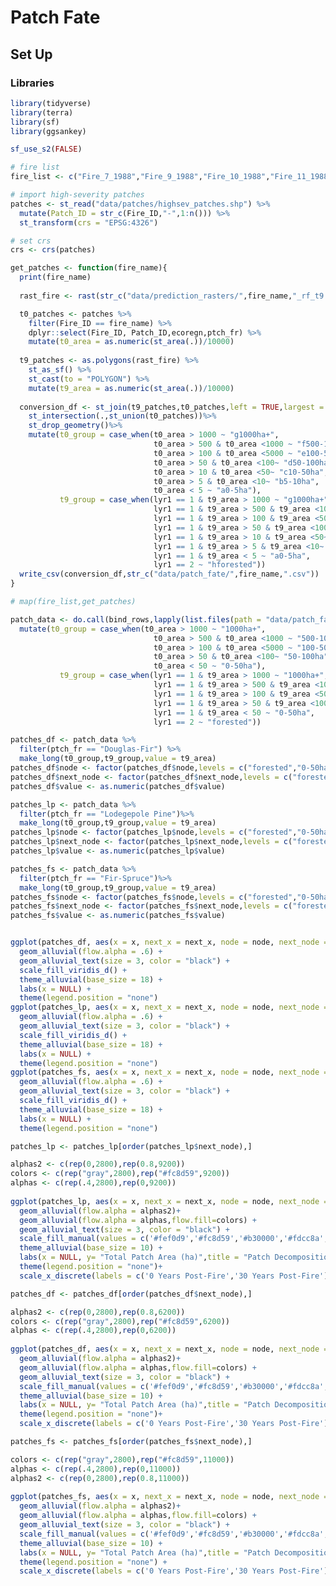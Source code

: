 
# Patch Fate

## Set Up

### Libraries
```r
library(tidyverse)
library(terra)
library(sf)
library(ggsankey)

sf_use_s2(FALSE)
```


```r
# fire list
fire_list <- c("Fire_7_1988","Fire_9_1988","Fire_10_1988","Fire_11_1988","Fire_12_1988","Fire_13_1988","Fire_14_1988","Fire_15_1988","Fire_16_1988","Fire_18_1988","Fire_19_1988","Fire_20_1988","Fire_22_1988","Fire_23_1988","Fire_25_1988","Fire_26_1988","Fire_28_1988","Fire_29_1988","Fire_31_1988","Fire_32_1989","Fire_33_1989","Fire_35_1989","Fire_38_1989","Fire_41_1989","Fire_42_1989","Fire_48_1990","Fire_49_1991","Fire_50_1991","Fire_51_1991","Fire_54_1991","Fire_1_1988","Fire_2_1988","Fire_3_1988","Fire_4_1988")

# import high-severity patches
patches <- st_read("data/patches/highsev_patches.shp") %>% 
  mutate(Patch_ID = str_c(Fire_ID,"-",1:n())) %>% 
  st_transform(crs = "EPSG:4326")

# set crs
crs <- crs(patches)
```

```r
get_patches <- function(fire_name){
  print(fire_name)
  
  rast_fire <- rast(str_c("data/prediction_rasters/",fire_name,"_rf_t9.tif"))

  t0_patches <- patches %>% 
    filter(Fire_ID == fire_name) %>% 
    dplyr::select(Fire_ID, Patch_ID,ecoregn,ptch_fr) %>% 
    mutate(t0_area = as.numeric(st_area(.))/10000)
  
  t9_patches <- as.polygons(rast_fire) %>% 
    st_as_sf() %>% 
    st_cast(to = "POLYGON") %>% 
    mutate(t9_area = as.numeric(st_area(.))/10000) 
  
  conversion_df <- st_join(t9_patches,t0_patches,left = TRUE,largest = TRUE) %>% 
    st_intersection(.,st_union(t0_patches))%>% 
    st_drop_geometry()%>% 
    mutate(t0_group = case_when(t0_area > 1000 ~ "g1000ha+",
                                t0_area > 500 & t0_area <1000 ~ "f500-1000ha",
                                t0_area > 100 & t0_area <5000 ~ "e100-500ha",
                                t0_area > 50 & t0_area <100~ "d50-100ha",
                                t0_area > 10 & t0_area <50~ "c10-50ha",
                                t0_area > 5 & t0_area <10~ "b5-10ha",
                                t0_area < 5 ~ "a0-5ha"),
           t9_group = case_when(lyr1 == 1 & t9_area > 1000 ~ "g1000ha+",
                                lyr1 == 1 & t9_area > 500 & t9_area <1000 ~ "f500-1000ha",
                                lyr1 == 1 & t9_area > 100 & t9_area <5000 ~ "e100-500ha",
                                lyr1 == 1 & t9_area > 50 & t9_area <100~ "d50-100ha",
                                lyr1 == 1 & t9_area > 10 & t9_area <50~ "c10-50ha",
                                lyr1 == 1 & t9_area > 5 & t9_area <10~ "b5-10ha",
                                lyr1 == 1 & t9_area < 5 ~ "a0-5ha",
                                lyr1 == 2 ~ "hforested"))
  write_csv(conversion_df,str_c("data/patch_fate/",fire_name,".csv"))
}
```

```r
# map(fire_list,get_patches)
```

```r
patch_data <- do.call(bind_rows,lapply(list.files(path = "data/patch_fate", pattern = "Fire", all.files=TRUE, full.names=TRUE),read_csv))%>% 
  mutate(t0_group = case_when(t0_area > 1000 ~ "1000ha+",
                                t0_area > 500 & t0_area <1000 ~ "500-1000ha",
                                t0_area > 100 & t0_area <5000 ~ "100-500ha",
                                t0_area > 50 & t0_area <100~ "50-100ha",
                                t0_area < 50 ~ "0-50ha"),
           t9_group = case_when(lyr1 == 1 & t9_area > 1000 ~ "1000ha+",
                                lyr1 == 1 & t9_area > 500 & t9_area <1000 ~ "500-1000ha",
                                lyr1 == 1 & t9_area > 100 & t9_area <5000 ~ "100-500ha",
                                lyr1 == 1 & t9_area > 50 & t9_area <100~ "50-100ha",
                                lyr1 == 1 & t9_area < 50 ~ "0-50ha",
                                lyr1 == 2 ~ "forested"))

patches_df <- patch_data %>% 
  filter(ptch_fr == "Douglas-Fir") %>% 
  make_long(t0_group,t9_group,value = t9_area)
patches_df$node <- factor(patches_df$node,levels = c("forested","0-50ha","50-100ha","100-500ha","500-1000ha","1000ha+"))
patches_df$next_node <- factor(patches_df$next_node,levels = c("forested","0-50ha","50-100ha","100-500ha","500-1000ha","1000ha+"))
patches_df$value <- as.numeric(patches_df$value)

patches_lp <- patch_data %>% 
  filter(ptch_fr == "Lodegepole Pine")%>% 
  make_long(t0_group,t9_group,value = t9_area)
patches_lp$node <- factor(patches_lp$node,levels = c("forested","0-50ha","50-100ha","100-500ha","500-1000ha","1000ha+"))
patches_lp$next_node <- factor(patches_lp$next_node,levels = c("forested","0-50ha","50-100ha","100-500ha","500-1000ha","1000ha+"))
patches_lp$value <- as.numeric(patches_lp$value)

patches_fs <- patch_data %>% 
  filter(ptch_fr == "Fir-Spruce")%>% 
  make_long(t0_group,t9_group,value = t9_area)
patches_fs$node <- factor(patches_fs$node,levels = c("forested","0-50ha","50-100ha","100-500ha","500-1000ha","1000ha+"))
patches_fs$next_node <- factor(patches_fs$next_node,levels = c("forested","0-50ha","50-100ha","100-500ha","500-1000ha","1000ha+"))
patches_fs$value <- as.numeric(patches_fs$value)


ggplot(patches_df, aes(x = x, next_x = next_x, node = node, next_node = next_node, fill = node, label = node,value = value)) +
  geom_alluvial(flow.alpha = .6) +
  geom_alluvial_text(size = 3, color = "black") +
  scale_fill_viridis_d() +
  theme_alluvial(base_size = 18) +
  labs(x = NULL) +
  theme(legend.position = "none") 
ggplot(patches_lp, aes(x = x, next_x = next_x, node = node, next_node = next_node, fill = node, label = node,value = value)) +
  geom_alluvial(flow.alpha = .6) +
  geom_alluvial_text(size = 3, color = "black") +
  scale_fill_viridis_d() +
  theme_alluvial(base_size = 18) +
  labs(x = NULL) +
  theme(legend.position = "none") 
ggplot(patches_fs, aes(x = x, next_x = next_x, node = node, next_node = next_node, fill = factor(node), label = node,value = value)) +
  geom_alluvial(flow.alpha = .6) +
  geom_alluvial_text(size = 3, color = "black") +
  scale_fill_viridis_d() +
  theme_alluvial(base_size = 18) +
  labs(x = NULL) +
  theme(legend.position = "none")
```

```r
patches_lp <- patches_lp[order(patches_lp$next_node),]

alphas2 <- c(rep(0,2800),rep(0.8,9200))
colors <- c(rep("gray",2800),rep("#fc8d59",9200))
alphas <- c(rep(.4,2800),rep(0,9200))
               
ggplot(patches_lp, aes(x = x, next_x = next_x, node = node, next_node = next_node, fill = factor(node), label = node,value = value)) +
  geom_alluvial(flow.alpha = alphas2)+
  geom_alluvial(flow.alpha = alphas,flow.fill=colors) +
  geom_alluvial_text(size = 3, color = "black") +
  scale_fill_manual(values = c('#fef0d9','#fc8d59','#b30000','#fdcc8a','#e34a33',"gray")) + 
  theme_alluvial(base_size = 10) +
  labs(x = NULL, y= "Total Patch Area (ha)",title = "Patch Decomposition for Lodgepole Pine") +
  theme(legend.position = "none")+
  scale_x_discrete(labels = c('0 Years Post-Fire','30 Years Post-Fire'))

patches_df <- patches_df[order(patches_df$next_node),]

alphas2 <- c(rep(0,2800),rep(0.8,6200))
colors <- c(rep("gray",2800),rep("#fc8d59",6200))
alphas <- c(rep(.4,2800),rep(0,6200))
               
ggplot(patches_df, aes(x = x, next_x = next_x, node = node, next_node = next_node, fill = factor(node), label = node,value = value)) +
  geom_alluvial(flow.alpha = alphas2)+
  geom_alluvial(flow.alpha = alphas,flow.fill=colors) +
  geom_alluvial_text(size = 3, color = "black") +
  scale_fill_manual(values = c('#fef0d9','#fc8d59','#b30000','#fdcc8a','#e34a33',"gray")) + 
  theme_alluvial(base_size = 10) +
  labs(x = NULL, y= "Total Patch Area (ha)",title = "Patch Decomposition for Douglas-Fir") +
  theme(legend.position = "none")+
  scale_x_discrete(labels = c('0 Years Post-Fire','30 Years Post-Fire'))

patches_fs <- patches_fs[order(patches_fs$next_node),]

colors <- c(rep("gray",2800),rep("#fc8d59",11000))
alphas <- c(rep(.4,2800),rep(0,11000))
alphas2 <- c(rep(0,2800),rep(0.8,11000))
               
ggplot(patches_fs, aes(x = x, next_x = next_x, node = node, next_node = next_node, fill = factor(node), label = node,value = value)) +
  geom_alluvial(flow.alpha = alphas2)+
  geom_alluvial(flow.alpha = alphas,flow.fill=colors) +
  geom_alluvial_text(size = 3, color = "black") +
  scale_fill_manual(values = c('#fef0d9','#fc8d59','#b30000','#fdcc8a','#e34a33',"gray")) + 
  theme_alluvial(base_size = 10) +
  labs(x = NULL, y= "Total Patch Area (ha)",title = "Patch Decomposition for Fir-Spruce") +
  theme(legend.position = "none") +
  scale_x_discrete(labels = c('0 Years Post-Fire','30 Years Post-Fire'))
```
